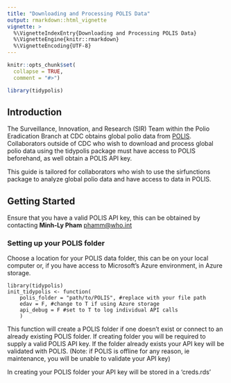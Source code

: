 ```yaml
---
title: "Downloading and Processing POLIS Data"
output: rmarkdown::html_vignette
vignette: >
  %\VignetteIndexEntry{Downloading and Processing POLIS Data}
  %\VignetteEngine{knitr::rmarkdown}
  %\VignetteEncoding{UTF-8}
---
```


```r
knitr::opts_chunk$set(
  collapse = TRUE,
  comment = "#>")
```

```r
library(tidypolis)
```

## Introduction

The Surveillance, Innovation, and Research (SIR) Team within the Polio Eradication Branch at CDC obtains global polio data from [POLIS](https://extranet.who.int/polis/Account/Login). Collaborators outside of CDC who wish to download and process global polio data using the tidypolis package must have access to POLIS beforehand, as well obtain a POLIS API key.

This guide is tailored for collaborators who wish to use the sirfunctions package to analyze global polio data and have access to data in POLIS.

## Getting Started
Ensure that you have a valid POLIS API key, this can be obtained by contacting **Minh-Ly Pham** [phamm\@who.int](mailto:phamm@who.int){.email} 

### Setting up your POLIS folder {#polis-folder-setup}
Choose a location for your POLIS data folder, this can be on your local computer or, if you have access to Microsoft's Azure environment, in Azure storage.

```
library(tidypolis)
init_tidypolis <- function(
    polis_folder = "path/to/POLIS", #replace with your file path
    edav = F, #change to T if using Azure storage
    api_debug = F #set to T to log individual API calls
    )
```

This function will create a POLIS folder if one doesn't exist or connect to an already existing POLIS folder. If creating folder you will be required to supply a valid POLIS API key. If the folder already exists your API key will be validated with POLIS. (Note: if POLIS is offline for any reason, ie maintenance, you will be unable to validate your API key)

In creating your POLIS folder your API key will be stored in a 'creds.rds' 

